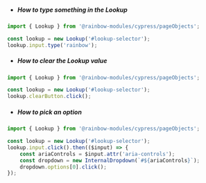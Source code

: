 -   ##### How to type something in the Lookup

```js
import { Lookup } from '@rainbow-modules/cypress/pageObjects';

const lookup = new Lookup('#lookup-selector');
lookup.input.type('rainbow');
```

-   ##### How to clear the Lookup value

```js
import { Lookup } from '@rainbow-modules/cypress/pageObjects';

const lookup = new Lookup('#lookup-selector');
lookup.clearButton.click();
```

-   ##### How to pick an option

```js
import { Lookup } from '@rainbow-modules/cypress/pageObjects';

const lookup = new Lookup('#lookup-selector');
lookup.input.click().then(($input) => {
    const ariaControls = $input.attr('aria-controls');
    const dropdown = new InternalDropdown(`#${ariaControls}`);
    dropdown.options[0].click();
});
```
